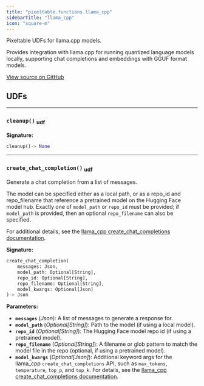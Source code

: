 ```yaml
---
title: "pixeltable.functions.llama_cpp"
sidebarTitle: "llama_cpp"
icon: "square-m"
---
```


Pixeltable UDFs for llama.cpp models.

Provides integration with llama.cpp for running quantized language models locally, supporting chat completions and embeddings with GGUF format models.


<a href="https://github.com/pixeltable/pixeltable/blob/v0.4/pixeltable/functions/llama_cpp.py#L0" target="_blank">View source on GitHub</a>

## UDFs


---

### `cleanup()` <sub>udf</sub>

**Signature:**

```python
cleanup()-> None
```


---

### `create_chat_completion()` <sub>udf</sub>

Generate a chat completion from a list of messages.


The model can be specified either as a local path, or as a repo_id and repo_filename that reference a pretrained model on the Hugging Face model hub. Exactly one of `model_path` or `repo_id` must be provided; if `model_path` is provided, then an optional `repo_filename` can also be specified.

For additional details, see the [llama_cpp create_chat_completions documentation](https://llama-cpp-python.readthedocs.io/en/latest/api-reference/#llama_cpp.Llama.create_chat_completion).


**Signature:**

```python
create_chat_completion(
    messages: Json,
    model_path: Optional[String],
    repo_id: Optional[String],
    repo_filename: Optional[String],
    model_kwargs: Optional[Json]
)-> Json
```

**Parameters:**

- **`messages`** (*Json*): A list of messages to generate a response for.
- **`model_path`** (*Optional[String]*): Path to the model (if using a local model).
- **`repo_id`** (*Optional[String]*): The Hugging Face model repo id (if using a pretrained model).
- **`repo_filename`** (*Optional[String]*): A filename or glob pattern to match the model file in the repo (optional, if using a pretrained model).
- **`model_kwargs`** (*Optional[Json]*): Additional keyword args for the llama_cpp `create_chat_completions` API, such as `max_tokens`, `temperature`, `top_p`, and `top_k`. For details, see the [llama_cpp create_chat_completions documentation](https://llama-cpp-python.readthedocs.io/en/latest/api-reference/#llama_cpp.Llama.create_chat_completion).


